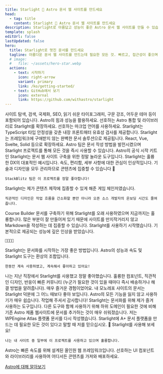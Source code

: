 ```yaml
---
title: Starlight 🌟 Astro 문서 웹 사이트를 만드세요
head:
  - tag: title
    content: Starlight 🌟 Astro 문서 웹 사이트를 만드세요
description: Starlight로 아름답고 성능이 좋은 Astro 문서 웹 사이트를 만들 수 있습니다.
template: splash
editUrl: false
lastUpdated: false
hero:
  title: Starlight로 멋진 문서를 만드세요
  tagline: 아름다운 문서 웹 사이트를 만드는데 필요한 모든 것. 빠르고, 접근성이 좋으며 사용하기 쉽습니다.
  # image:
  #   file: ~/assets/hero-star.webp
  actions:
    - text: 시작하기
      icon: right-arrow
      variant: primary
      link: /ko/getting-started/
    - text: GitHub에서 보기
      icon: external
      link: https://github.com/withastro/starlight
---
```



<CardGrid stagger>
	<Card title="아름다운 문서" icon="open-book">
		사이트 탐색, 검색, 국제화, SEO, 읽기 쉬운 타이포그래피, 구문 강조, 어두운
		테마 등이 포함되어 있습니다.
	</Card>
	<Card title="Astro 기반" icon="rocket">
		Astro의 힘과 성능을 활용하세요. 선호하는 Astro 통합 및 라이브러리로
		Starlight를 확장하세요.
	</Card>
	<Card title="Markdown, Markdoc, MDX" icon="document">
		선호하는 마크업 언어를 사용하세요. Starlight는 TypeScript 타입 안정성을 갖춘
		내장 프론트매터 유효성 검사를 제공합니다.
	</Card>
	<Card title="선호하는 UI 컴포넌트 사용" icon="puzzle">
		Starlight는 프레임워크에 구애받지 않는 완벽한 문서 솔루션으로 제공됩니다.
		React, Vue, Svelte, Solid 등으로 확장하세요.
	</Card>
</CardGrid>

<TestimonialGrid title="사용 후기를 들어보세요">
  <Testimonial
    name="Rachel"
    handle="rachelnabors"
    cite="https://twitter.com/astrodotbuild/status/1724934718745915558"
  >
    Astro 팀은 문서 작성 방법을 발전시켰으며 Starlight 프로젝트를 통해 모든 것을 즉시 사용할 수 있습니다.
  </Testimonial>
  <Testimonial
    name="Flavio"
    handle="flaviocopes"
    cite="https://twitter.com/flaviocopes/status/1738237658717905108"
  >
    Astro의 공식 시작 키트인 Starlight는 문서 웹 사이트 구축을 위한 정말 놀라운 도구입니다.
  </Testimonial>
  <Testimonial
    name="Tomek"
    handle="sulco"
    cite="https://twitter.com/sulco/status/1735610348730802342"
  >
    Starlight는 훌륭한 DX의 대표적인 예시입니다. 속도, 편리함, 세부 사항에 대한 관심이 인상적입니다. 기술과 디자인을 모두 관리하므로 콘텐츠에 집중할 수 있습니다 👏
     
    StackBlitz 팀은 이 프로젝트를 정말 좋아합니다!
  </Testimonial>
  <Testimonial
    name="Roberto"
    handle="RmeetsH"
    cite="https://twitter.com/RmeetsH/status/1735783992018760090"
  >
    Starlight는 제가 콘텐츠 제작에 집중할 수 있게 해준 게임 체인저였습니다.

    직관적인 디자인은 작업 흐름을 간소화할 뿐만 아니라 오픈 소스 개발자의 온보딩 시간도 줄여줍니다.

  </Testimonial>
  <Testimonial
    name="Joel"
    handle="jhooks"
    cite="https://twitter.com/jhooks/status/1727405160547418405"
  >
    Course Builder 문서를 구축하기 위해 Starlight를 오래 사용하였으며 지금까지는 훌륭합니다. 많은 부분이 잘 만들어져 있기 때문에 사이트를 만지작거리지 않고 Markdown을 작성하는 데 집중할 수 있습니다.
  </Testimonial>
  <Testimonial
    name="Rick"
    handle="rick_viscomi"
    cite="https://twitter.com/rick_viscomi/status/1665867447910510593"
  >
    Starlight를 사용하기 시작했습니다. 기본적으로 제공되는 성능에 깊은 인상을 받았습니다.

    💯💯💯💯

  </Testimonial>
  <Testimonial
    name="Nicolas"
    handle="beaussan"
    cite="https://twitter.com/beaussan/status/1735625189583466893"
  >
    Starlight는 문서화를 시작하는 가장 좋은 방법입니다. Astro의 성능과 속도 및 Starlight 도구는 환상의 조합입니다.

    한동안 계속 사용하였고, 계속해서 좋아하고 있어요!

  </Testimonial>
  <Testimonial
    name="Sylwia"
    handle="SylwiaVargas"
    cite="https://x.com/SylwiaVargas/status/1726556825741578286"
  >
    나는 지난 직장에서 Starlight를 사용했고 정말 좋아했습니다. 훌륭한 컴포넌트, 직관적인 디자인, 반응이 빠른 커뮤니티 (누군가 필요한 것이 있을 때마다 즉시 배송하거나 해결 방법을 알려줍니다). 매우 즐거운 경험이었어요.
  </Testimonial>
  <Testimonial
    name="Lou Cyx"
    handle="loucyx"
    cite="https://elk.zone/m.webtoo.ls/@loucyx@mastodon.social/111587380021362284"
  >
    내 모노레포 사이트의 문서는 Starlight 덕분에 그 어느 때보다 좋아 보입니다. Astro의 모든 기능을 잃지 않고 사용하기가 매우 쉽습니다. 작업해 주셔서 감사합니다!
  </Testimonial>
  <Testimonial
    name="BowTiedWebReaper"
    handle="BowTiedWebReapr"
    cite="https://twitter.com/BowTiedWebReapr/status/1735633399501697517"
  >
    Starlight는 문서화를 위해 제가 즐겨 사용하는 도구입니다. 다른 도구와 함께 사용하기 위해 하위 도메인이 필요한 것에 비해 기존 Astro 제품 웹사이트에 문서를 추가하는 것이 매우 쉬워졌습니다.
  </Testimonial>
  <Testimonial
    name="Jeff"
    handle="J_Everhart383"
    cite="https://twitter.com/J_Everhart383/status/1691900590048292908"
  >
    저는 WPEngine Atlas 플랫폼 문서를 다시 작성했습니다. Starlight에 A+ 문서 플랫폼을 만드는 데 필요한 모든 것이 있다고 말할 때 저를 믿으십시오.&nbsp;🙌
  </Testimonial>
  <Testimonial
    name="Chloe"
    handle="solelychloe"
    cite="https://twitter.com/solelychloe/status/1695115277602628082"
  >
    Starlight를 사용해 보세요!

    나는 내 사이트 중 일부에 이 프로젝트를 사용하고 있으며 훌륭합니다.

  </Testimonial>
</TestimonialGrid>

<AboutAstro title="제공">
Astro는 빠른 속도를 위해 설계된 올인원 웹 프레임워크입니다. 선호하는 UI 컴포넌트와 라이브러리를 사용하여 어디서든 콘텐츠를 가져와 배포하세요.

[Astro에 대해 알아보기](https://astro.build/)

</AboutAstro>
